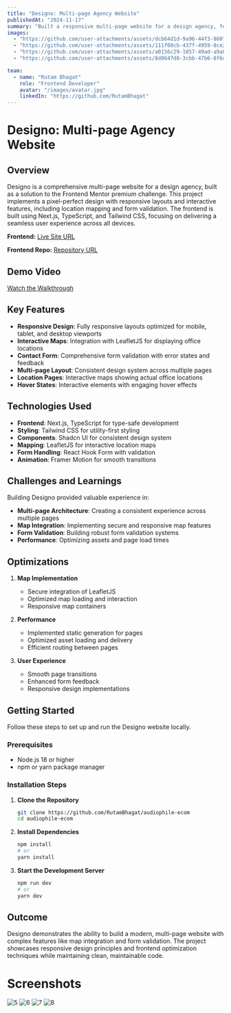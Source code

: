 ```yaml
---
title: "Designo: Multi-page Agency Website"
publishedAt: "2024-11-17"
summary: "Built a responsive multi-page website for a design agency, featuring location maps integration, contact form validation, and optimal layouts for all devices. Implemented using Next.js, TypeScript, and Tailwind CSS."
images:
  - "https://github.com/user-attachments/assets/dcb64d1d-9a96-44f3-8607-0087adc06bc0"
  - "https://github.com/user-attachments/assets/111f08cb-437f-4959-8ce2-4adb42062aa5"
  - "https://github.com/user-attachments/assets/a0156c29-1057-49ad-a9a8-cd2d46331284"
  - "https://github.com/user-attachments/assets/8d0647d8-3cbb-47b6-8f6d-927b459f34b8"

team:
  - name: "Rutam Bhagat"
    role: "Frontend Developer"
    avatar: "/images/avatar.jpg"
    linkedIn: "https://github.com/RutamBhagat"
---
```


# Designo: Multi-page Agency Website

## Overview

Designo is a comprehensive multi-page website for a design agency, built as a solution to the Frontend Mentor premium challenge. This project implements a pixel-perfect design with responsive layouts and interactive features, including location mapping and form validation. The frontend is built using Next.js, TypeScript, and Tailwind CSS, focusing on delivering a seamless user experience across all devices.

**Frontend:** [Live Site URL](https://audiophile-ecom-eight.vercel.app)

**Frontend Repo:** [Repository URL](https://github.com/RutamBhagat/audiophile-ecom)

## Demo Video

[Watch the Walkthrough](https://youtu.be/vuU4ts174dU?si=UD_PstfhFBSzT4ui)

## Key Features

- **Responsive Design**: Fully responsive layouts optimized for mobile, tablet, and desktop viewports
- **Interactive Maps**: Integration with LeafletJS for displaying office locations
- **Contact Form**: Comprehensive form validation with error states and feedback
- **Multi-page Layout**: Consistent design system across multiple pages
- **Location Pages**: Interactive maps showing actual office locations
- **Hover States**: Interactive elements with engaging hover effects

## Technologies Used

- **Frontend**: Next.js, TypeScript for type-safe development
- **Styling**: Tailwind CSS for utility-first styling
- **Components**: Shadcn UI for consistent design system
- **Mapping**: LeafletJS for interactive location maps
- **Form Handling**: React Hook Form with validation
- **Animation**: Framer Motion for smooth transitions

## Challenges and Learnings

Building Designo provided valuable experience in:

- **Multi-page Architecture**: Creating a consistent experience across multiple pages
- **Map Integration**: Implementing secure and responsive map features
- **Form Validation**: Building robust form validation systems
- **Performance**: Optimizing assets and page load times

## Optimizations

1. **Map Implementation**

   - Secure integration of LeafletJS
   - Optimized map loading and interaction
   - Responsive map containers

2. **Performance**

   - Implemented static generation for pages
   - Optimized asset loading and delivery
   - Efficient routing between pages

3. **User Experience**
   - Smooth page transitions
   - Enhanced form feedback
   - Responsive design implementations

## Getting Started

Follow these steps to set up and run the Designo website locally.

### Prerequisites

- Node.js 18 or higher
- npm or yarn package manager

### Installation Steps

1. **Clone the Repository**

   ```bash
   git clone https://github.com/RutamBhagat/audiophile-ecom
   cd audiophile-ecom
   ```

2. **Install Dependencies**

   ```bash
   npm install
   # or
   yarn install
   ```

3. **Start the Development Server**
   ```bash
   npm run dev
   # or
   yarn dev
   ```

## Outcome

Designo demonstrates the ability to build a modern, multi-page website with complex features like map integration and form validation. The project showcases responsive design principles and frontend optimization techniques while maintaining clean, maintainable code.

# Screenshots

![5](https://github.com/user-attachments/assets/6b2617f7-0746-4aad-8281-4ee06c109384)
![6](https://github.com/user-attachments/assets/a3031194-bae9-463f-9f4e-e2d96816f1a5)
![7](https://github.com/user-attachments/assets/3ccfcd62-740f-46c8-bf9d-9c6150bb7011)
![8](https://github.com/user-attachments/assets/b11b8196-400c-4834-b7fe-c9562c31c95f)
